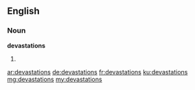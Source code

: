==English==

===Noun===
'''devastations'''

# {{plural of|devastation}}

[[ar:devastations]]
[[de:devastations]]
[[fr:devastations]]
[[ku:devastations]]
[[mg:devastations]]
[[my:devastations]]